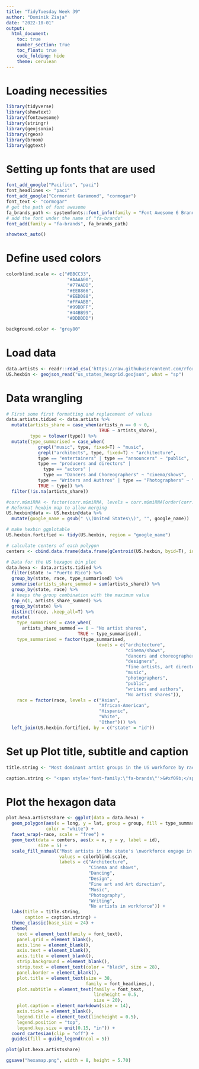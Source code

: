 ```yaml
---
title: "TidyTuesday Week 39"
author: "Dominik Ziaja"
date: "2022-10-01"
output:
  html_document:
    toc: true
    number_section: true
    toc_float: true
    code_folding: hide
    theme: cerulean
---
```

# Loading necessities
```r
library(tidyverse)
library(showtext)
library(fontawesome)
library(stringr)
library(geojsonio)
library(rgeos)
library(broom)
library(ggtext)
```


# Setting up fonts that are used
```r
font_add_google("Pacifico", "paci")
font_headlines <- "paci"
font_add_google("Cormorant Garamond", "cormogar")
font_text <- "cormogar"
# get the path of font awesome
fa_brands_path <- systemfonts::font_info(family = "Font Awesome 6 Brands")[["path"]]
# add the font under the name of "fa-brands"
font_add(family = "fa-brands", fa_brands_path)

showtext_auto()
```

# Define used colors
```r
colorblind.scale <- c("#BBCC33",
                       "#AAAA00",
                       "#77AADD",
                       "#EE8866",
                       "#EEDD88",
                       "#FFAABB",
                       "#99DDFF",
                       "#44BB99",
                       "#DDDDDD")

background.color <- "grey80"

```

# Load data
```r
data.artists <- readr::read_csv('https://raw.githubusercontent.com/rfordatascience/tidytuesday/master/data/2022/2022-09-27/artists.csv')
US.hexbin <- geojson_read("us_states_hexgrid.geojson", what = "sp")
```

# Data wrangling
```r
# First some first formatting and replacement of values
data.artists.tidied <- data.artists %>%
  mutate(artists_share = case_when(artists_n == 0 ~ 0,
                                   TRUE ~ artists_share),
         type = tolower(type)) %>%
  mutate(type_summarised = case_when(
            grepl("music", type, fixed=T) ~ "music",
            grepl("architects", type, fixed=T) ~ "architecture",
            type == "entertainers" | type == "announcers" ~ "public",
            type == "producers and directors" | 
              type == "actors" |
              type == "Dancers and Choreographers" ~ "cinema/shows",
            type == "Writers and Authros" | type == "Photographers" ~ "media",
            TRUE ~ type)) %>%
  filter(!is.na(artists_share))

#corr.m$miRNA <- factor(corr.m$miRNA, levels = corr.m$miRNA[order(corr.m$value, decreasing = FALSE)]
# Reformat hexbin map to allow merging
US.hexbin@data <- US.hexbin@data %>%
  mutate(google_name = gsub(" \\(United States\\)", "", google_name))

# make hexbin ggplotable
US.hexbin.fortified <- tidy(US.hexbin, region = "google_name")

# calculate centers of each polygon
centers <- cbind.data.frame(data.frame(gCentroid(US.hexbin, byid=T), id=US.hexbin@data$iso3166_2))

# Data for the US hexagon bin plot
data.hexa <- data.artists.tidied %>%
  filter(state != "Puerto Rico") %>%
  group_by(state, race, type_summarised) %>%
  summarise(artists_share_summed = sum(artists_share)) %>%
  group_by(state, race) %>%
  # keeps the group combination with the maximum value
  top_n(1, artists_share_summed) %>%
  group_by(state) %>%
  distinct(race, .keep_all=T) %>%
  mutate(
    type_summarised = case_when(
      artists_share_summed == 0 ~ "No artist shares",
                           TRUE ~ type_summarised),
    type_summarised = factor(type_summarised,
                                  levels = c("architecture",
                                             "cinema/shows",
                                             "dancers and choreographers",
                                             "designers",
                                             "fine artists, art directors, and animators",
                                             "music",
                                             "photographers",
                                             "public",
                                             "writers and authors",
                                             "No artist shares")),
    race = factor(race, levels = c("Asian",
                                   "African-American",
                                   "Hispanic",
                                   "White",
                                   "Other"))) %>%
  left_join(US.hexbin.fortified, by = c("state" = "id"))
```
# Set up Plot title, subtitle and caption
```r
title.string <- "Most dominant artist groups in the US workforce by race"

caption.string <- "<span style='font-family:\"fa-brands\"'>&#xf09b;</span> DoZi93/TidyTuesday #TidyTuesday #rstats"
```


# Plot the hexagon data
```r
plot.hexa.artistsshare <- ggplot(data = data.hexa) +
  geom_polygon(aes(x = long, y = lat, group = group, fill = type_summarised),
               color = "white") +
  facet_wrap(~race, scale = "free") +
  geom_text(data = centers, aes(x = x, y = y, label = id),
            size = 5) +
  scale_fill_manual("Most artists in the state's \nworkforce engage in the field of",
                    values = colorblind.scale,
                    labels = c("Architecture",
                               "Cinema and shows",
                               "Dancing",
                               "Design",
                               "Fine art and Art direction",
                               "Music",
                               "Photography",
                               "Writing",
                               "No artists in workforce")) +
  labs(title = title.string,
       caption = caption.string) +
  theme_classic(base_size = 24) +
  theme(
    text = element_text(family = font_text),
    panel.grid = element_blank(),
    axis.line = element_blank(),
    axis.text = element_blank(),
    axis.title = element_blank(),
    strip.background = element_blank(),
    strip.text = element_text(color = "black", size = 28),
    panel.border = element_blank(),
    plot.title = element_text(size = 38,
                              family = font_headlines,),
    plot.subtitle = element_text(family = font_text,
                                 lineheight = 0.5,
                                 size = 20),
    plot.caption = element_markdown(size = 14),
    axis.ticks = element_blank(),
    legend.title = element_text(lineheight = 0.5),
    legend.position = "top",
    legend.key.size = unit(0.15, "in")) +
  coord_cartesian(clip = "off") +
  guides(fill = guide_legend(ncol = 5))

plot(plot.hexa.artistsshare)

ggsave("hexamap.png", width = 8, height = 5.70)
```